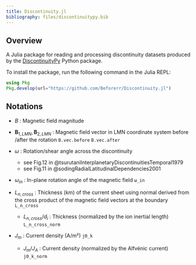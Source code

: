 ```yaml
---
title: Discontinuity.jl
bibliography: files/discontinuitypy.bib
---
```


## Overview

A Julia package for reading and processing discontinuity datasets produced by the [DiscontinuityPy](https://beforerr.github.io/discontinuitypy) Python package.

To install the package, run the following command in the Julia REPL:

```julia
using Pkg
Pkg.develop(url="https://github.com/Beforerr/Discontinuity.jl")
```

## Notations

- $B$ : Magnetic field magnitude
- $\mathbf{B}_{1, LMN}, \mathbf{B}_{2, LMN}$ : Magnetic field vector in LMN coordinate system before /after the rotation  `B.vec.before` `B.vec.after`
- $ω$ : Rotation/shear angle across the discontinuity
    - see Fig.12 in @tsurutaniInterplanetaryDiscontinuitiesTemporal1979
    - see Fig.11 in @sodingRadialLatitudinalDependencies2001
- $ω_{in}$ : In-plane rotation angle of the magnetic field `ω_in`

- $L_{n, cross}$ : Thickness (km) of the current sheet using normal derived from the cross product of the magnetic field vectors at the boundary `L_n_cross`
    - $L_{n, cross} / d_i$ : Thickness (normalized by the ion inertial length) `L_n_cross_norm`
- $J_{m}$ : Current density (A/m²) `j0_k`
    - $J_{m} / J_{A}$ : Current density (normalized by the Alfvénic current) `j0_k_norm`